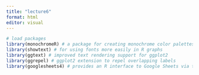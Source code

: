 ```yaml
---
title: "lecture6"
format: html
editor: visual
---
```


```r
# load packages
library(monochromeR) # a package for creating monochrome color palettes and easily converting rgba values to hex codes (and also some other useful functions)
library(showtext) # for using fonts more easily in R graphs
library(ggtext) # improved text rendering support for ggplot2
library(ggrepel) # ggplot2 extension to repel overlapping labels
library(googlesheets4) # provides an R interface to Google Sheets via the Sheets API v4
```
